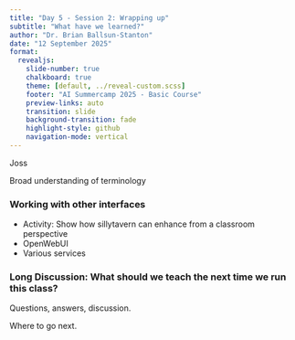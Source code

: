 ```yaml
---
title: "Day 5 - Session 2: Wrapping up"
subtitle: "What have we learned?"
author: "Dr. Brian Ballsun-Stanton"
date: "12 September 2025"
format:
  revealjs:
    slide-number: true
    chalkboard: true
    theme: [default, ../reveal-custom.scss]
    footer: "AI Summercamp 2025 - Basic Course"
    preview-links: auto
    transition: slide
    background-transition: fade
    highlight-style: github
    navigation-mode: vertical
---
```

Joss

Broad understanding of terminology

### Working with other interfaces
  * Activity: Show how sillytavern can enhance from a classroom perspective  
  * OpenWebUI
  * Various services

### Long Discussion: What should we teach the next time we run this class?




Questions, answers, discussion.

Where to go next.